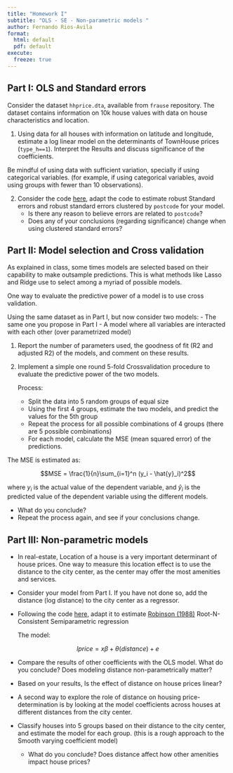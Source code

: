 ```yaml
---
title: "Homework I"
subtitle: "OLS - SE - Non-parametric models "
author: Fernando Rios-Avila
format:
  html: default
  pdf: default  
execute:
  freeze: true 
---
```


## Part I: OLS and Standard errors

Consider the dataset `hhprice.dta`, available from `frause` repository. The dataset contains information on 10k house values with data on house characteristics and location. 

1. Using data for all houses with information on latitude and longitude, estimate a log linear model on the determinants of TownHouse prices (`type_h==1`). Interpret the Results and discuss significance of the coefficients.

Be mindful of using data with sufficient variation, specially if using categorical variables. (for example, if using categorical variables, avoid using groups with fewer than 10 observations).

2. Consider the code [here](example_1.do), adapt the code to estimate robust Standard errors and robust standard errors  clustered by `postcode` for your model. 
   - Is there any reason to believe errors are related to `postcode`?
   - Does any of your conclusions (regarding significance) change when using clustered standard errors?


## Part II: Model selection and Cross validation

As explained in class, some times models are selected based on their capability to make outsample predictions. This is what methods like Lasso and Ridge use to select among a myriad of possible models.

One way to evaluate the predictive power of a model is to use cross validation.

Using the same dataset as in Part I, but now consider two models: 
    - The same one you propose in Part I
    - A model where all variables are interacted with each other (over parametrized model)

1. Report the number of parameters used, the goodness of fit (R2 and adjusted R2) of the models, and comment on these results.

2. Implement a simple one round 5-fold Crossvalidation procedure to evaluate the predictive power of the two models. 
    
    Process:
    - Split the data into 5 random groups of equal size
    - Using the first 4 groups, estimate the two models, and predict the values for the 5th group
    - Repeat the process for all possible combinations of 4 groups (there are 5 possible combinations)
    - For each model, calculate the MSE (mean squared error) of the predictions.

The MSE is estimated as:

$$MSE = \frac{1}{n}\sum_{i=1}^n (y_i - \hat{y}_i)^2$$

where $y_i$ is the actual value of the dependent variable, and $\hat{y}_i$ is the predicted value of the dependent variable using the different models.

- What do you conclude? 
- Repeat the process again, and see if your conclusions change.

## Part III: Non-parametric models

- In real-estate, Location of a house is a very important determinant of house prices. One way to measure this location effect is to use the distance to the city center, as the center may offer the most amenities and services.

- Consider your model from Part I. If you have not done so, add the distance (log distance) to the city center as a regressor.
- Following the code [here](example_1.do), adapt it to estimate [Robinson (1988)](https://www.jstor.org/stable/1912705) Root-N-Consistent Semiparametric regression
  
  The model:

$$lprice = x\beta + \theta (distance) + e$$

  - Compare the results of other coefficients with the OLS model. What do you conclude? Does modeling distance non-parametrically matter?

  - Based on your results, Is the effect of distance on house prices linear?  

- A second way to explore the role of distance on housing price-determination is by looking at the model coefficients across houses at different distances from the city center.

- Classify houses into 5 groups based on their distance to the city center, and estimate the model for each group. (this is a rough approach to the Smooth varying coefficient model)
  - What do you conclude? Does distance affect how other amenities impact house prices?

